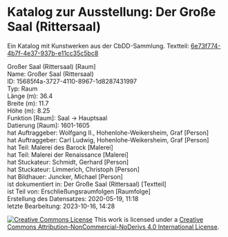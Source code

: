 # Katalog zur Ausstellung: Der Große Saal (Rittersaal)

Ein Katalog mit Kunstwerken aus der CbDD-Sammlung. Textteil: [6e73f774-4b7f-4e37-937b-e11cc35c5bc8](https://www.deckenmalerei.eu/42d06165-58e7-4653-bfe4-3d5f7091fc33#6e73f774-4b7f-4e37-937b-e11cc35c5bc8)

Großer Saal (Rittersaal) [Raum]<br/>
Name: Großer Saal (Rittersaal)<br/>
ID:	15685f4a-3727-4110-8967-1d8287431997<br/>
Typ: Raum<br/>
Länge (m): 36.4<br/>
Breite (m):	11.7<br/>
Höhe (m): 8.25<br/>
Funktion [Raum]: Saal -> Hauptsaal<br/>
Datierung [Raum]: 1601-1605<br/>
hat Auftraggeber: Wolfgang II., Hohenlohe-Weikersheim, Graf [Person]<br/>
hat Auftraggeber: Carl Ludwig, Hohenlohe-Weikersheim, Graf [Person]<br/>
hat Teil: Malerei des Barock [Malerei]<br/>
hat Teil: Malerei der Renaissance [Malerei]<br/>
hat Stuckateur:	Schmidt, Gerhard [Person]<br/>
hat Stuckateur:	Limmerich, Christoph [Person]<br/>
hat Bildhauer: Juncker, Michael [Person]<br/>
ist dokumentiert in: Der Große Saal (Rittersaal) [Textteil]<br/>
ist Teil von: Erschließungsraumfolgen [Raumfolge]<br/>
Erstellung des Datensatzes:	2020-05-19, 11:18<br/>
letzte Bearbeitung:	2023-10-16, 14:28

<a rel="license" href="https://creativecommons.org/licenses/by-nc-nd/4.0/"><img alt="Creative Commons License" style="border-width:0" src="https://licensebuttons.net/l/by-nc-nd/4.0/88x31.png" /></a> This work is licensed under a <a rel="license" href="https://creativecommons.org/licenses/by-nc-nd/4.0/">Creative Commons Attribution-NonCommercial-NoDerivs 4.0 International License</a>. 

